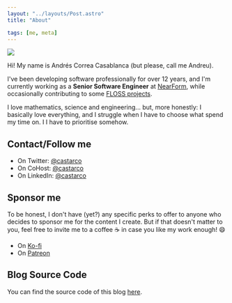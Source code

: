 ```yaml
---
layout: "../layouts/Post.astro"
title: "About"

tags: [me, meta]
---
```


<img src="/images/ig_me_fire.jpg" class="left-img" />

Hi! My name is Andrés Correa Casablanca (but please, call me Andreu).

I've been developing software professionally for over 12 years, and
I'm currently working as a **Senior Software Engineer** at
[NearForm](https://nearform.com), while occasionally contributing to some
[FLOSS projects](/projects).

I love mathematics, science and engineering... but, more honestly: I basically
love everything, and I struggle when I have to choose what spend my time on. I
I have to prioritise somehow.

## Contact/Follow me

- On Twitter: [@castarco](https://twitter.com)
- On CoHost: [@castarco](https://cohost.org/castarco)
- On LinkedIn: [@castarco](https://linkedin.com/in/castarco)

## Sponsor me

To be honest, I don't have (yet?) any specific perks to offer to anyone who
decides to sponsor me for the content I create. But if that doesn't matter to
you, feel free to invite me to a coffee ☕ in case you like my work enough! 😄

- On [Ko-fi](https://ko-fi.com/coderspirit)
- On [Patreon](https://www.patreon.com/coder_spirit)

## Blog Source Code

You can find the source code of this blog [here](https://github.com/Coder-Spirit/coder-spirit.github.io/).
